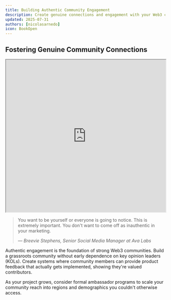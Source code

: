 ```yaml
---
title: Building Authentic Community Engagement
description: Create genuine connections and engagement with your Web3 community
updated: 2025-07-31
authors: [nicolasarnedo]
icon: BookOpen
---
```


## Fostering Genuine Community Connections

<div style={{ margin: '2rem 0' }}>
  <iframe 
    src="https://drive.google.com/file/d/1N0FkaYd6y64DtASOhlxTR8SKXRZgK9V2/preview" 
    width="100%" 
    height="480" 
    allow="autoplay"
    style={{ border: 'none', borderRadius: '8px' }}
  ></iframe>
</div>

<blockquote className="quote-card">
  <p>You want to be yourself or everyone is going to notice. This is extremely important. You don't want to come off as inauthentic in your marketing.</p>
  <cite>— Breevie Stephens, Senior Social Media Manager at Ava Labs</cite>
</blockquote>

Authentic engagement is the foundation of strong Web3 communities. Build a grassroots community without early dependence on key opinion leaders (KOLs). Create systems where community members can provide product feedback that actually gets implemented, showing they're valued contributors.

As your project grows, consider formal ambassador programs to scale your community reach into regions and demographics you couldn't otherwise access.